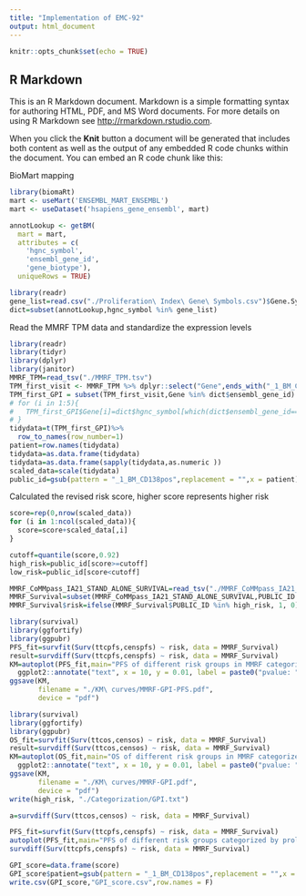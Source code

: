 ```yaml
---
title: "Implementation of EMC-92"
output: html_document
---
```


```r
knitr::opts_chunk$set(echo = TRUE)
```

## R Markdown

This is an R Markdown document. Markdown is a simple formatting syntax for authoring HTML, PDF, and MS Word documents. For more details on using R Markdown see <http://rmarkdown.rstudio.com>.

When you click the **Knit** button a document will be generated that includes both content as well as the output of any embedded R code chunks within the document. You can embed an R code chunk like this:


BioMart mapping
```r
library(biomaRt) 
mart <- useMart('ENSEMBL_MART_ENSEMBL')
mart <- useDataset('hsapiens_gene_ensembl', mart)

annotLookup <- getBM(
  mart = mart,
  attributes = c(
    'hgnc_symbol',
    'ensembl_gene_id',
    'gene_biotype'),
  uniqueRows = TRUE)
```

```r
library(readr)
gene_list=read.csv("./Proliferation\ Index\ Gene\ Symbols.csv")$Gene.Symbol
dict=subset(annotLookup,hgnc_symbol %in% gene_list)
```


Read the MMRF TPM data and standardize the expression levels
```r
library(readr)
library(tidyr)
library(dplyr)
library(janitor)
MMRF_TPM=read_tsv("./MMRF_TPM.tsv")
TPM_first_visit <- MMRF_TPM %>% dplyr::select("Gene",ends_with("_1_BM_CD138pos"))
TPM_first_GPI = subset(TPM_first_visit,Gene %in% dict$ensembl_gene_id)
# for (i in 1:5){
#   TPM_first_GPI$Gene[i]=dict$hgnc_symbol[which(dict$ensembl_gene_id==TPM_first_GPI$Gene[i])]
# }
tidydata=t(TPM_first_GPI)%>%
  row_to_names(row_number=1)
patient=row.names(tidydata)
tidydata=as.data.frame(tidydata)
tidydata=as.data.frame(sapply(tidydata,as.numeric ))
scaled_data=scale(tidydata)
public_id=gsub(pattern = "_1_BM_CD138pos",replacement = "",x = patient)
```

Calculated the revised risk score, higher score represents higher risk
```r
score=rep(0,nrow(scaled_data))
for (i in 1:ncol(scaled_data)){
  score=score+scaled_data[,i]
}
```

```r
cutoff=quantile(score,0.92)
high_risk=public_id[score>=cutoff]
low_risk=public_id[score<cutoff]
```


```r
MMRF_CoMMpass_IA21_STAND_ALONE_SURVIVAL=read_tsv("./MMRF_CoMMpass_IA21_STAND_ALONE_SURVIVAL.tsv")
MMRF_Survival=subset(MMRF_CoMMpass_IA21_STAND_ALONE_SURVIVAL,PUBLIC_ID %in% high_risk | PUBLIC_ID %in% low_risk)
MMRF_Survival$risk=ifelse(MMRF_Survival$PUBLIC_ID %in% high_risk, 1, 0) #risk=1 represents high risk
```
```r
library(survival)
library(ggfortify)
library(ggpubr)
PFS_fit=survfit(Surv(ttcpfs,censpfs) ~ risk, data = MMRF_Survival)
result=survdiff(Surv(ttcpfs,censpfs) ~ risk, data = MMRF_Survival)
KM=autoplot(PFS_fit,main="PFS of different risk groups in MMRF categorized by GPI",ylim = c(0, 1.0))+
  ggplot2::annotate("text", x = 10, y = 0.01, label = paste0("pvalue: ", sprintf("%.2e", result$pvalue)) , size = 3, hjust = 0)
ggsave(KM, 
       filename = "./KM\ curves/MMRF-GPI-PFS.pdf",
       device = "pdf")
```

```r
library(survival)
library(ggfortify)
library(ggpubr)
OS_fit=survfit(Surv(ttcos,censos) ~ risk, data = MMRF_Survival)
result=survdiff(Surv(ttcos,censos) ~ risk, data = MMRF_Survival)
KM=autoplot(OS_fit,main="OS of different risk groups in MMRF categorized by GPI",ylim = c(0, 1.0))+
  ggplot2::annotate("text", x = 10, y = 0.01, label = paste0("pvalue: ", sprintf("%.2e", result$pvalue)) , size = 3, hjust = 0)
ggsave(KM, 
       filename = "./KM\ curves/MMRF-GPI.pdf",
       device = "pdf")
write(high_risk, "./Categorization/GPI.txt")
```
```r
a=survdiff(Surv(ttcos,censos) ~ risk, data = MMRF_Survival)
```


```r
PFS_fit=survfit(Surv(ttcpfs,censpfs) ~ risk, data = MMRF_Survival)
autoplot(PFS_fit,main="PFS of different risk groups categorized by proliferation index")
survdiff(Surv(ttcpfs,censpfs) ~ risk, data = MMRF_Survival)
```
```r
GPI_score=data.frame(score)
GPI_score$patient=gsub(pattern = "_1_BM_CD138pos",replacement = "",x = patient)
write.csv(GPI_score,"GPI_score.csv",row.names = F)
```
